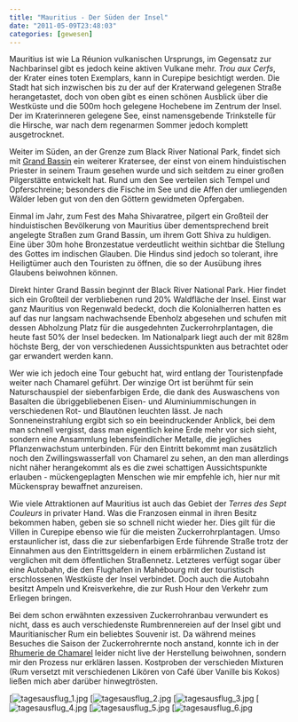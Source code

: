 ```yaml
---
title: "Mauritius - Der Süden der Insel"
date: "2011-05-09T23:48:03"
categories: [gewesen]
---
```


Mauritius ist wie La Réunion vulkanischen Ursprungs, im Gegensatz zur Nachbarinsel gibt es jedoch keine aktiven Vulkane mehr. *Trou aux Cerfs*, der Krater eines toten Exemplars, kann in Curepipe besichtigt werden. Die Stadt hat sich inzwischen bis zu der auf der Kraterwand gelegenen Straße herangetastet, doch von oben gibt es einen schönen Ausblick über die Westküste und die 500m hoch gelegene Hochebene im Zentrum der Insel. Der im Kraterinneren gelegene See, einst namensgebende Trinkstelle für die Hirsche, war nach dem regenarmen Sommer jedoch komplett ausgetrocknet.

Weiter im Süden, an der Grenze zum Black River National Park, findet sich mit [Grand Bassin](http://www.der-mauritius-reiseführer.de/mauritius-pilgerst-tten/grand-bassin-2.html) ein weiterer Kratersee, der einst von einem hinduistischen Priester in seinem Traum gesehen wurde und sich seitdem zu einer großen Pilgerstätte entwickelt hat. Rund um den See verteilen sich Tempel und Opferschreine; besonders die Fische im See und die Affen der umliegenden Wälder leben gut von den den Göttern gewidmeten Opfergaben.

Einmal im Jahr, zum Fest des Maha Shivaratree, pilgert ein Großteil der hinduistischen Bevölkerung von Mauritius über dementsprechend breit angelegte Straßen zum Grand Bassin, um ihrem Gott Shiva zu huldigen. Eine über 30m hohe Bronzestatue verdeutlicht weithin sichtbar die Stellung des Gottes im indischen Glauben. Die Hindus sind jedoch so tolerant, ihre Heiligtümer auch den Touristen zu öffnen, die so der Ausübung ihres Glaubens beiwohnen können.

Direkt hinter Grand Bassin beginnt der Black River National Park. Hier findet sich ein Großteil der verbliebenen rund 20% Waldfläche der Insel. Einst war ganz Mauritius von Regenwald bedeckt, doch die Kolonialherren hatten es auf das nur langsam nachwachsende Ebenholz abgesehen und schufen mit dessen Abholzung Platz für die ausgedehnten Zuckerrohrplantagen, die heute fast 50% der Insel bedecken. Im Nationalpark liegt auch der mit 828m höchste Berg, der von verschiedenen Aussichtspunkten aus betrachtet oder gar erwandert werden kann.

Wer wie ich jedoch eine Tour gebucht hat, wird entlang der Touristenpfade weiter nach Chamarel geführt. Der winzige Ort ist berühmt für sein Naturschauspiel der siebenfarbigen Erde, die dank des Auswaschens von Basalten die übriggebliebenen Eisen- und Aluminiummischungen in verschiedenen Rot- und Blautönen leuchten lässt. Je nach Sonneneinstrahlung ergibt sich so ein beeindruckender Anblick, bei dem man schnell vergisst, dass man eigentlich keine Erde mehr vor sich sieht, sondern eine Ansammlung lebensfeindlicher Metalle, die jegliches Pflanzenwachstum unterbinden. Für den Eintritt bekommt man zusätzlich noch den Zwillingswasserfall von Chamarel zu sehen, an den man allerdings nicht näher herangekommt als es die zwei schattigen Aussichtspunkte erlauben - mückengeplagten Menschen wie mir empfehle ich, hier nur mit Mückenspray bewaffnet anzureisen.

Wie viele Attraktionen auf Mauritius ist auch das Gebiet der *Terres des Sept Couleurs* in privater Hand. Was die Franzosen einmal in ihren Besitz bekommen haben, geben sie so schnell nicht wieder her. Dies gilt für die Villen in Curepipe ebenso wie für die meisten Zuckerrohrplantagen. Umso erstaunlicher ist, dass die zur siebenfarbigen Erde führende Straße trotz der Einnahmen aus den Eintrittsgeldern in einem erbärmlichen Zustand ist verglichen mit dem öffentlichen Straßennetz. Letzteres verfügt sogar über eine Autobahn, die den Flughafen in Mahébourg mit der touristisch erschlossenen Westküste der Insel verbindet. Doch auch die Autobahn besitzt Ampeln und Kreisverkehre, die zur Rush Hour den Verkehr zum Erliegen bringen.

Bei dem schon erwähnten exzessiven Zuckerrohranbau verwundert es nicht, dass es auch verschiedenste Rumbrennereien auf der Insel gibt und Mauritianischer Rum ein beliebtes Souvenir ist. Da während meines Besuches die Saison der Zuckerrohrernte noch anstand, konnte ich in der [Rhumerie de Chamarel](http://www.rhumeriedechamarel.com) leider nicht live der Herstellung beiwohnen, sondern mir den Prozess nur erklären lassen. Kostproben der verschieden Mixturen (Rum versetzt mit verschiedenen Likören von Café über Vanille bis Kokos) ließen mich aber darüber hinwegtrösten.

[![tagesausflug_1.jpg](tagesausflug_1.jpg)
[![tagesausflug_2.jpg](tagesausflug_2.jpg)
[![tagesausflug_3.jpg](tagesausflug_3.jpg)
[![tagesausflug_4.jpg](tagesausflug_4.jpg)
[![tagesausflug_5.jpg](tagesausflug_5.jpg)
[![tagesausflug_6.jpg](tagesausflug_6.jpg)
